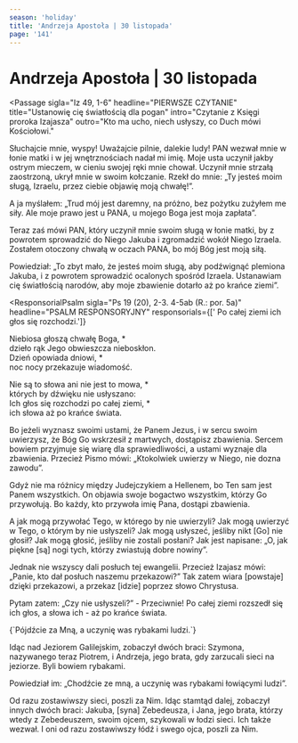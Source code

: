 ```yaml
---
season: 'holiday'
title: 'Andrzeja Apostoła | 30 listopada'
page: '141'
---
```


# Andrzeja Apostoła | 30 listopada

<Passage
  sigla="Iz 49, 1-6"
  headline="PIERWSZE CZYTANIE"
  title="Ustanowię cię światłością dla pogan"
  intro="Czytanie z Księgi proroka Izajasza"
  outro="Kto ma ucho, niech usłyszy, co Duch mówi Kościołowi."
>
  <p>Słuchajcie mnie, wyspy! Uważajcie pilnie, dalekie ludy! PAN wezwał mnie w łonie matki i w jej wnętrznościach nadał mi imię. Moje usta uczynił jakby ostrym mieczem, w cieniu swojej ręki mnie chował. Uczynił mnie strzałą zaostrzoną, ukrył mnie w swoim kołczanie. Rzekł do mnie: „Ty jesteś moim sługą, Izraelu, przez ciebie objawię moją chwałę!”.</p>
  <p>A ja myślałem: „Trud mój jest daremny, na próżno, bez pożytku zużyłem me siły. Ale moje prawo jest u PANA, u mojego Boga jest moja zapłata”.</p>
  <p>Teraz zaś mówi PAN, który uczynił mnie swoim sługą w łonie matki, by z powrotem sprowadzić do Niego Jakuba i zgromadzić wokół Niego Izraela. Zostałem otoczony chwałą w oczach PANA, bo mój Bóg jest moją siłą.</p>
  <p>Powiedział: „To zbyt mało, że jesteś moim sługą, aby podźwignąć plemiona Jakuba, i z powrotem sprowadzić ocalonych spośród Izraela. Ustanawiam cię światłością narodów, aby moje zbawienie dotarło aż po krańce ziemi”.</p>
</Passage>

<ResponsorialPsalm
  sigla="Ps 19 (20), 2-3. 4-5ab (R.: por. 5a)"
  headline="PSALM RESPONSORYJNY"
  responsorials={[' Po całej ziemi ich głos się rozchodzi.']}
>
  <p>Niebiosa głoszą chwałę Boga, *<br/>dzieło rąk Jego obwieszcza nieboskłon.<br/>Dzień opowiada dniowi, *<br/>noc nocy przekazuje wiadomość.</p>
  <p>Nie są to słowa ani nie jest to mowa, *<br/>których by dźwięku nie usłyszano:<br/>Ich głos się rozchodzi po całej ziemi, *<br/>ich słowa aż po krańce świata.</p>
</ResponsorialPsalm>
<Passage
  sigla="Rz 10, 9-18"
  headline="DRUGIE CZYTANIE"
  title="Wiara rodzi się ze słowa Chrystusa"
  intro="Czytanie z Listu świętego Pawła Apostoła do Rzymian"
  outro="Kto ma ucho, niech usłyszy, co Duch mówi Kościołowi."
>
  <p>Bo jeżeli wyznasz swoimi ustami, że Panem Jezus, i w sercu swoim uwierzysz, że Bóg Go wskrzesił z martwych, dostąpisz zbawienia. Sercem bowiem przyjmuje się wiarę dla sprawiedliwości, a ustami wyznaje dla zbawienia. Przecież Pismo mówi: „Ktokolwiek uwierzy w Niego, nie dozna zawodu”.</p>
  <p>Gdyż nie ma różnicy między Judejczykiem a Hellenem, bo Ten sam jest Panem wszystkich. On objawia swoje bogactwo wszystkim, którzy Go przywołują. Bo każdy, kto przywoła imię Pana, dostąpi zbawienia.</p>
  <p>A jak mogą przywołać Tego, w którego by nie uwierzyli? Jak mogą uwierzyć w Tego, o którym by nie usłyszeli? Jak mogą usłyszeć, jeśliby nikt [Go] nie głosił? Jak mogą głosić, jeśliby nie zostali posłani? Jak jest napisane: „O, jak piękne [są] nogi tych, którzy zwiastują dobre nowiny”.</p>
  <p>Jednak nie wszyscy dali posłuch tej ewangelii. Przecież Izajasz mówi: „Panie, kto dał posłuch naszemu przekazowi?” Tak zatem wiara [powstaje] dzięki przekazowi, a przekaz [idzie] poprzez słowo Chrystusa.</p>
  <p>Pytam zatem: „Czy nie usłyszeli?” - Przeciwnie! Po całej ziemi rozszedł się ich głos, a słowa ich - aż po krańce świata.</p>
</Passage>
<Passage
  sigla="Mt 4, 19"
  headline="AKLAMACJA"
  acclamation="Aklamacja: Alleluja, alleluja, alleluja."
>
  {`Pójdźcie za Mną,
a uczynię was rybakami ludzi.`}
</Passage>
<Passage
  sigla="Mt 4, 18-22"
  headline="EWANGELIA"
  title="Powołanie Apostołów"
  intro=" Słowa Ewangelii według świętego Mateusza"
  outro="Oto słowo Pańskie"
>
  <p>Idąc nad Jeziorem Galilejskim, zobaczył dwóch braci: Szymona, nazywanego teraz Piotrem, i Andrzeja, jego brata, gdy zarzucali sieci na jeziorze. Byli bowiem rybakami.</p>
  <p>Powiedział im: „Chodźcie ze mną, a uczynię was rybakami łowiącymi ludzi”.</p>
  <p>Od razu zostawiwszy sieci, poszli za Nim. Idąc stamtąd dalej, zobaczył innych dwóch braci: Jakuba, [syna] Zebedeusza, i Jana, jego brata, którzy wtedy z Zebedeuszem, swoim ojcem, szykowali w łodzi sieci. Ich także wezwał. I oni od razu zostawiwszy łódź i swego ojca, poszli za Nim.</p>
</Passage>
